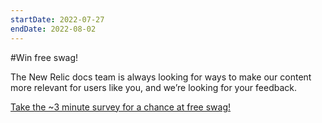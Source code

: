```yaml
---
startDate: 2022-07-27
endDate: 2022-08-02
---
```


#Win free swag!

The New Relic docs team is always looking for ways to make our content more relevant for users like you, and we’re looking for your feedback.

[Take the ~3 minute survey for a chance at free swag!](https://newrelic.co1.qualtrics.com/jfe/form/SV_cOVPV0r31G6Wunc?source=banner)